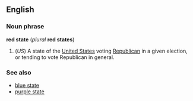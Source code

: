==English==
===Noun phrase===
'''red state''' (''plural'' '''red states''')

#(''US'') A state of the [[United States]] voting [[Republican]] in a given election, or tending to vote Republican in general.

===See also===
*[[blue state]]
*[[purple state]]